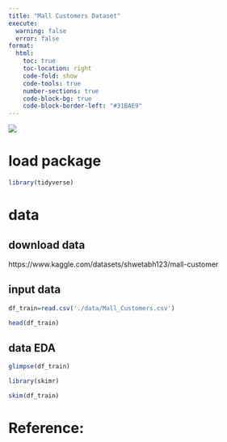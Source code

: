 ```yaml
---
title: "Mall Customers Dataset"
execute:
  warning: false
  error: false
format:
  html:
    toc: true
    toc-location: right
    code-fold: show
    code-tools: true
    number-sections: true
    code-block-bg: true
    code-block-border-left: "#31BAE9"
---
```


![](images/download.png)

# load package

```r
library(tidyverse)
```

# data

## download data

https://www.kaggle.com/datasets/shwetabh123/mall-customer

## input data

```r
df_train=read.csv('./data/Mall_Customers.csv')
```

```r
head(df_train)
```

## data EDA

```r
glimpse(df_train)
```

```r
library(skimr)

skim(df_train)
```

# Reference:
